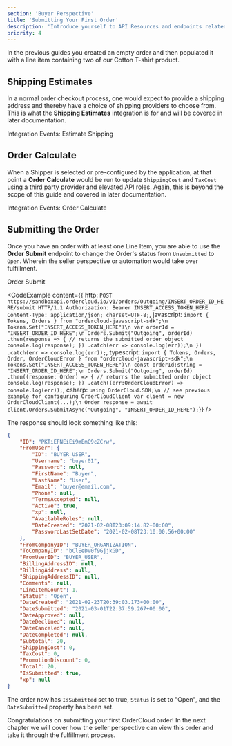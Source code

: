 ```yaml
---
section: 'Buyer Perspective'
title: 'Submitting Your First Order'
description: 'Introduce yourself to API Resources and endpoints related to typical submission processes and how to submit your first Buyer Order.'
priority: 4
---
```


In the previous guides you created an empty order and then populated it with a line item containing two of our Cotton T-shirt product.

## Shipping Estimates
In a normal order checkout process, one would expect to provide a shipping address and thereby have a choice of shipping providers to choose from. This is what the **Shipping Estimates** integration is for and will be covered in later documentation.

<ContentLink to="/api-reference/seller/integration-events/estimate-shipping" type="bookmark" subtitle="API Reference">Integration Events: Estimate Shipping</ContentLink>

## Order Calculate
When a Shipper is selected or pre-configured by the application, at that point a **Order Calculate** would be run to update `ShippingCost` and `TaxCost` using a third party provider and elevated API roles. Again, this is beyond the scope of this guide and covered in later documentation.

<ContentLink to="/api-reference/seller/integration-events/calculate" type="bookmark" subtitle="API Reference">Integration Events: Order Calculate</ContentLink>

## Submitting the Order
Once you have an order with at least one Line Item, you are able to use the **Order Submit** endpoint to change the Order's status from `Unsubmitted` to `Open`. Wherein the seller perspective or automation would take over fulfillment.

<ContentLink to="/api-reference/orders-and-fulfillment/orders/submit" type="bookmark" subtitle="API Reference">Order Submit</ContentLink>

<CodeExample
  content={{
    http: `POST https://sandboxapi.ordercloud.io/v1/orders/Outgoing/INSERT_ORDER_ID_HERE/submit HTTP/1.1
Authorization: Bearer INSERT_ACCESS_TOKEN_HERE
Content-Type: application/json; charset=UTF-8;`,
javascript: `import { Tokens, Orders } from "ordercloud-javascript-sdk";\n
Tokens.Set("INSERT_ACCESS_TOKEN_HERE")\n
var orderId = "INSERT_ORDER_ID_HERE";\n
Orders.Submit("Outgoing", orderId)
  .then(response => {
      // returns the submitted order object
      console.log(response);
  })
  .catch(err => console.log(err));\n
})
.catch(err => console.log(err));`,
typescript: `import { Tokens, Orders, Order, OrderCloudError } from "ordercloud-javascript-sdk";\n
Tokens.Set("INSERT_ACCESS_TOKEN_HERE")\n
const orderId:string = "INSERT_ORDER_ID_HERE";\n
Orders.Submit("Outgoing", orderId)
  .then((response: Order) => {
      // returns the submitted order object
      console.log(response);
  })
  .catch((err:OrderCloudError) => console.log(err));`,
csharp: `using OrderCloud.SDK;\n
// see previous example for configuring OrderCloudClient
var client = new OrderCloudClient(...);\n
Order response = await client.Orders.SubmitAsync("Outgoing", "INSERT_ORDER_ID_HERE");`}}
/>

The response should look something like this:

```json
{
	"ID": "PKTiEFNEiEi9mEmC9cZCrw",
	"FromUser": {
		"ID": "BUYER_USER",
		"Username": "buyer01",
		"Password": null,
		"FirstName": "Buyer",
		"LastName": "User",
		"Email": "buyer@email.com",
		"Phone": null,
		"TermsAccepted": null,
		"Active": true,
		"xp": null,
		"AvailableRoles": null,
		"DateCreated": "2021-02-08T23:09:14.82+00:00",
		"PasswordLastSetDate": "2021-02-08T23:10:00.56+00:00"
	},
	"FromCompanyID": "BUYER_ORGANIZATION",
	"ToCompanyID": "bClEeDV0f9GjjkGD",
	"FromUserID": "BUYER_USER",
	"BillingAddressID": null,
	"BillingAddress": null,
	"ShippingAddressID": null,
	"Comments": null,
	"LineItemCount": 1,
	"Status": "Open",
	"DateCreated": "2021-02-23T20:39:03.173+00:00",
	"DateSubmitted": "2021-03-01T22:37:59.267+00:00",
	"DateApproved": null,
	"DateDeclined": null,
	"DateCanceled": null,
	"DateCompleted": null,
	"Subtotal": 20,
	"ShippingCost": 0,
	"TaxCost": 0,
	"PromotionDiscount": 0,
	"Total": 20,
	"IsSubmitted": true,
	"xp": null
}
```

The order now has `IsSubmitted` set to true, `Status` is set to "Open", and the `DateSubmitted` property has been set.

Congratulations on submitting your first OrderCloud order! In the next chapter we will cover how the seller perspective can view this order and take it through the fulfillment process.